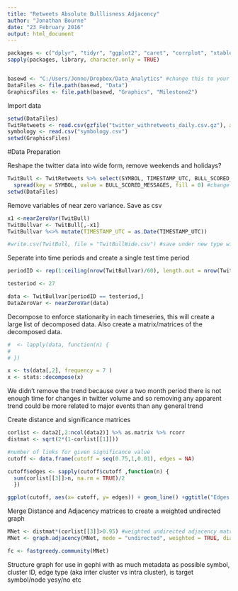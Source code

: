 ```yaml
---
title: "Retweets Absolute Bulllisness Adjacency"
author: "Jonathan Bourne"
date: "23 February 2016"
output: html_document
---
```



```r
packages <- c("dplyr", "tidyr", "ggplot2", "caret", "corrplot", "xtable", "magrittr", "zoo", "igraph", "rgefx")
sapply(packages, library, character.only = TRUE)


basewd <- "C:/Users/Jonno/Dropbox/Data_Analytics" #change this to your dropbox file path for data analytics
DataFiles <- file.path(basewd, "Data")
GraphicsFiles <- file.path(basewd, "Graphics", "Milestone2")

```


Import data
```r
setwd(DataFiles)
TwitRetweets <- read.csv(gzfile("twitter_withretweets_daily.csv.gz"), as.is = TRUE)
symbology <- read.csv("symbology.csv")
setwd(GraphicsFiles)
```

#Data Preparation

Reshape the twitter data into wide form, remove weekends and holidays?
```r
TwitBull <- TwitRetweets %>% select(SYMBOL, TIMESTAMP_UTC, BULL_SCORED_MESSAGES) %>% 
  spread(key = SYMBOL, value = BULL_SCORED_MESSAGES, fill = 0) #change metric
setwd(DataFiles)

```


Remove variables of near zero variance. Save as csv
```r
x1 <-nearZeroVar(TwitBull)
TwitBullvar <- TwitBull[,-x1]
TwitBullvar %<>% mutate(TIMESTAMP_UTC = as.Date(TIMESTAMP_UTC))

#write.csv(TwitBull, file = "TwitBullWide.csv") #save under new type with correct metric

```


Seperate into time periods and create a single test time period
```r
periodID <- rep(1:ceiling(nrow(TwitBullvar)/60), length.out = nrow(TwitBullvar), each = 60)

testeriod <- 27

data <- TwitBullvar[periodID == testeriod,]
DataZeroVar <- nearZeroVar(data)
```

Decompose to enforce stationarity in each timeseries, this will create a large list of decomposed data. Also create a matrix/matrices of the decomposed data.
```r
#  <- lapply(data, function(n) {
#   
# })

x <- ts(data[,2], frequency = 7 )
x <- stats::decompose(x)
```

We didn't remove the trend because over a two month period there is not enough time for changes in twitter volume and so removing any apparent trend could be more related to major events than any general trend

Create distance and significance matrices
```r
corlist <- data2[,2:ncol(data2)] %>% as.matrix %>% rcorr
distmat <- sqrt(2*(1-corlist[[1]]))

#number of links for given significance value
cutoff <- data.frame(cutoff = seq(0.75,1,0.01), edges = NA)

cutoff$edges <- sapply(cutoff$cutoff ,function(n) {
  sum(corlist[[3]]>n, na.rm = TRUE)/2
  })

ggplot(cutoff, aes(x= cutoff, y= edges)) + geom_line() +ggtitle("Edges decreast Linearly with increaing cutoff point")
```

Merge Distance and Adjacency matrices to create a weighted undirected graph
```r
MNet <- distmat*(corlist[[3]]>0.95) #weighted undirected adjacency matrix
MNet <- graph.adjacency(MNet, mode = "undirected", weighted = TRUE, diag = FALSE)

fc <- fastgreedy.community(MNet)

```

Structure graph for use in gephi with as much metadata as possible
symbol, cluster ID, edge type (aka inter cluster vs intra cluster), is target symbol/node yesy/no etc
```r

```
